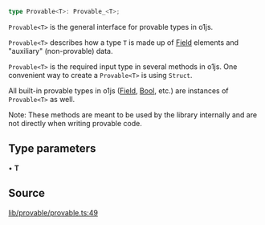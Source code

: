 ```ts
type Provable<T>: Provable_<T>;
```

`Provable<T>` is the general interface for provable types in o1js.

`Provable<T>` describes how a type `T` is made up of [Field](Field.mdx) elements and "auxiliary" (non-provable) data.

`Provable<T>` is the required input type in several methods in o1js.
One convenient way to create a `Provable<T>` is using `Struct`.

All built-in provable types in o1js ([Field](Field.mdx), [Bool](Bool.mdx), etc.) are instances of `Provable<T>` as well.

Note: These methods are meant to be used by the library internally and are not directly when writing provable code.

## Type parameters

• **T**

## Source

[lib/provable/provable.ts:49](https://github.com/o1-labs/o1js/blob/000b9835d52eede806be269b958c57000ff32f72/src/lib/provable/provable.ts#L49)
